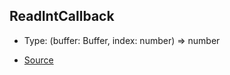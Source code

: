 ## ReadIntCallback

- Type: (buffer: Buffer, index: number) => number

- [Source](https://github.com/Androz2091/discord-player/blob/074396c/packages/equalizer/src/equalizer/ChannelProcessor.ts#L3)